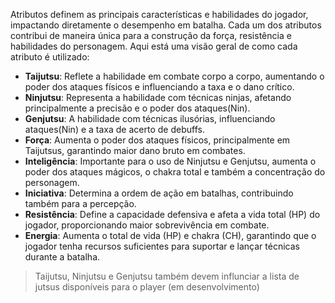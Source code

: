 Atributos definem as principais características e habilidades do jogador, impactando diretamente o desempenho em batalha. 
Cada um dos atributos contribui de maneira única para a construção da força, resistência e habilidades do personagem. 
Aqui está uma visão geral de como cada atributo é utilizado:

* **Taijutsu**: Reflete a habilidade em combate corpo a corpo, aumentando o poder dos ataques físicos e influenciando a taxa e o dano crítico.
* **Ninjutsu**: Representa a habilidade com técnicas ninjas, afetando principalmente a precisão e o poder dos ataques(Nin).
* **Genjutsu**: A habilidade com técnicas ilusórias, influenciando ataques(Nin) e a taxa de acerto de debuffs.
* **Força**: Aumenta o poder dos ataques físicos, principalmente em Taijutsus, garantindo maior dano bruto em combates.
* **Inteligência**: Importante para o uso de Ninjutsu e Genjutsu, aumenta o poder dos ataques mágicos, o chakra total e também a concentração do personagem.
* **Iniciativa**: Determina a ordem de ação em batalhas, contribuindo também para a percepção.
* **Resistência**: Define a capacidade defensiva e afeta a vida total (HP) do jogador, proporcionando maior sobrevivência em combate.
* **Energia**: Aumenta o total de vida (HP) e chakra (CH), garantindo que o jogador tenha recursos suficientes para suportar e lançar técnicas durante a batalha.


> Taijutsu, Ninjutsu e Genjutsu também devem influnciar a lista de jutsus disponíveis para o player (em desenvolvimento)
